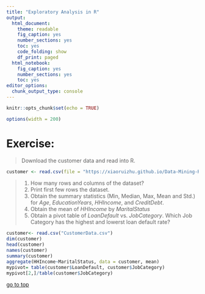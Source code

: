 ```yaml
---
title: "Exploratory Analysis in R"
output: 
  html_document: 
    theme: readable
    fig_caption: yes
    number_sections: yes
    toc: yes
    code_folding: show
    df_print: paged
  html_notebook: 
    fig_caption: yes
    number_sections: yes
    toc: yes
editor_options: 
  chunk_output_type: console
---
```


```r
knitr::opts_chunk$set(echo = TRUE)
```
```r
options(width = 200)
```

# **Exercise:** 

> Download the customer data and read into R.

```r
customer <- read.csv(file = "https://xiaoruizhu.github.io/Data-Mining-R/lecture/data/CustomerData.csv")
```
>
> 1. How many rows and columns of the dataset?
> 2. Print first few rows the dataset.
> 3. Obtain the summary statistics (Min, Median, Max, Mean and Std.) for *Age*, *EducationYears*, *HHIncome*, and *CreditDebt*.
> 4. Obtain the mean of *HHIncome* by *MaritalStatus*
> 5. Obtain a pivot table of *LoanDefault* vs. *JobCategory*. Which Job Category has the highest and lowerst loan default rate?

```r
customer<- read.csv("CustomerData.csv")
dim(customer)
head(customer)
names(customer)
summary(customer)
aggregate(HHIncome~MaritalStatus, data = customer, mean)
mypivot= table(customer$LoanDefault, customer$JobCategory)
mypivot[2,]/table(customer$JobCategory)
```

[go to top](#header)
